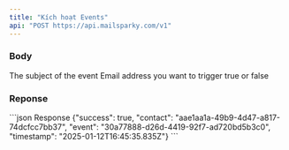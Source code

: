 ```yaml
---
title: "Kích hoạt Events"
api: "POST https://api.mailsparky.com/v1"
---
```


### Body
<ParamField body="event" placeholder="event-name" type="string" required>
    The subject of the event
</ParamField>
<ParamField body="email" placeholder="hello@mailsparky.com" type="string" required>
    Email address you want to trigger
</ParamField>
<ParamField body="subscribed" type="bool">
    true or false
</ParamField>

### Reponse

<ResponseExample>
```json Response
{"success": true, "contact": "aae1aa1a-49b9-4d47-a817-74dcfcc7bb37", "event": "30a77888-d26d-4419-92f7-ad720bd5b3c0", "timestamp": "2025-01-12T16:45:35.835Z"}
```
</ResponseExample>